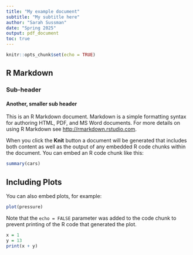 ```yaml
---
title: "My example document"
subtitle: "My subtitle here"
author: "Sarah Sussman"
date: "Spring 2025"
output: pdf_document
toc: true
---
```


```r
knitr::opts_chunk$set(echo = TRUE)
```

## R Markdown
### Sub-header
#### Another, smaller sub header

This is an R Markdown document. Markdown is a simple formatting syntax for authoring HTML, PDF, and MS Word documents. For more details on using R Markdown see <http://rmarkdown.rstudio.com>.

When you click the **Knit** button a document will be generated that includes both content as well as the output of any embedded R code chunks within the document. You can embed an R code chunk like this:

```r
summary(cars)
```

## Including Plots

You can also embed plots, for example:

```r
plot(pressure)
```

Note that the `echo = FALSE` parameter was added to the code chunk to prevent printing of the R code that generated the plot.

```r
x = 1
y = 13
print(x + y)
```



